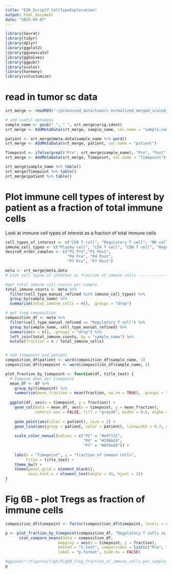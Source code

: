 ```yaml
---
title: "E20_Script7_CellTypeExploration"
output: html_document
date: "2025-04-07"
---
```


```r
library(Seurat)
library(tidyr)
library(dplyr)
library(ggplot2)
library(ggnewscale)
library(gghalves)
library(ggpubr)
library(scales)
library(harmony)
library(scCustomize)
```

# read in tumor sc data
```r
srt_merge <- readRDS("~/processed_data/tumors_normalized_merged_scaled_dimreduction_annotated_srt_submission.rds")

# add useful metadata
sample_name <- gsub("_", " ", srt_merge$orig.ident)
srt_merge <- AddMetaData(srt_merge, sample_name, col.name = "sample_name")

patient <- srt_merge@meta.data$sample_name %>% word()
srt_merge <- AddMetaData(srt_merge, patient, col.name = "patient")

Timepoint <- ifelse(grepl("Pre", srt_merge$sample_name), "Pre", "Post")
srt_merge <- AddMetaData(srt_merge, Timepoint, col.name = "Timepoint")

srt_merge$sample_name %>% table()
srt_merge$Timepoint %>% table()
srt_merge$patient %>% table()
```

# Plot immune cell types of interest by patient as a fraction of total immune cells
Look at immune cell types of interest as a fraction of total immune cells
```r
cell_types_of_interest <- c("CD8 T cell", "Regulatory T cell", "NK cell")
immune_cell_types <- c("Plasma cell", "CD4 T cell", "CD8 T cell", "Regulatory T cell", "Cycling lymphoid cell", "NK cell", "Monocyte", "Macrophage", "pDC", "Cycling myeloid cell")
desired_order_samples <- c("P1 Pre","P1 Post",
                           "P4 Pre", "P4 Post",
                           "P7 Pre", "P7 Post")

meta <- srt_merge@meta.data
# plot cell types of interest as fraction of immune cells -------------

#get total immune cell counts per sample
total_immune_counts <- meta %>%
  filter(cell_type_manual_refined %in% immune_cell_types) %>%
  group_by(sample_name) %>%
  summarise(total_immune_cells = n(), .groups = "drop")

# get treg composition
composition_df <- meta %>%
  filter(cell_type_manual_refined == "Regulatory T cell") %>%
  group_by(sample_name, cell_type_manual_refined) %>%
  summarise(n = n(), .groups = "drop") %>%
  left_join(total_immune_counts, by = "sample_name") %>%
  mutate(fraction = n / total_immune_cells)


# add timepoint and patient
composition_df$patient <- word(composition_df$sample_name, 1)
composition_df$timepoint <- word(composition_df$sample_name, 2)
```

```r

plot_fraction_by_timepoint <- function(df, title_text) {
  # Compute mean per timepoint
  mean_df <- df %>%
    group_by(timepoint) %>%
    summarise(mean_fraction = mean(fraction, na.rm = TRUE), .groups = "drop")
  
  ggplot(df, aes(x = timepoint, y = fraction)) + 
    geom_col(data = mean_df, aes(x = timepoint, y = mean_fraction), 
             inherit.aes = FALSE, fill = "gray30", width = 0.6, alpha = 0.5) +
    
    geom_point(aes(color = patient), size = 2) +
    geom_line(aes(group = patient, color = patient), linewidth = 0.7, alpha = 0.6) +
    
    scale_color_manual(values = c("P1" = "#e97132", 
                                  "P4" = "#196b24", 
                                  "P7" = "#0f9ed5")) +
    
    labs(x = "Timepoint", y = "fraction of immune cells", 
         title = title_text) +
    theme_bw() +
    theme(panel.grid = element_blank(),
          axis.text.x = element_text(angle = 45, hjust = 1))
}


```

# Fig 6B - plot Tregs as fraction of immune cells
```r
composition_df$timepoint <- factor(composition_df$timepoint, levels = c("Pre", "Post"))

p <- plot_fraction_by_timepoint(composition_df, "Regulatory T cells as fraction immune cells by timepoint") +
      stat_compare_means(data = composition_df, 
                       mapping = aes(x = timepoint, y = fraction),  
                       method = "t.test", comparisons = list(c("Pre", "Post")), 
                       label = "p.format", hide.ns = FALSE) 

#ggsave("~/figures/fig6/Fig6B_Treg_fraction_of_immune_cells_per_sample_bar_line_dot.pdf", plot =p, width = 5, height = 8)
p
```
